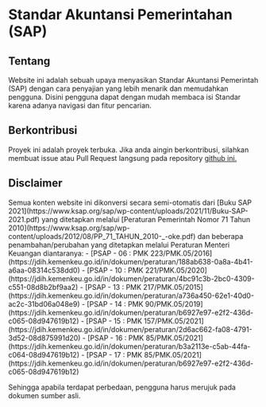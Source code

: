 # Standar Akuntansi Pemerintahan (SAP)

## Tentang

Website ini adalah sebuah upaya menyasikan Standar Akuntansi Pemerintah (SAP) dengan cara penyajian yang lebih menarik dan memudahkan pengguna. Disini pengguna dapat dengan mudah membaca isi Standar karena adanya navigasi dan fitur pencarian.

## Berkontribusi

Proyek ini adalah proyek terbuka. Jika anda aingin berkontribusi, silahkan membuat issue atau Pull Request langsung pada repository [github ini.](https://github.com/maziyank/psap-indo)

## Disclaimer

<Callout type="warning">
  Semua konten website ini dikonversi secara semi-otomatis dari [Buku SAP 2021](https://www.ksap.org/sap/wp-content/uploads/2021/11/Buku-SAP-2021.pdf) yang ditetapkan melalui [Peraturan Pemerintah Nomor 71 Tahun 2010](https://www.ksap.org/sap/wp-content/uploads/2012/08/PP_71_TAHUN_2010-_-oke.pdf) dan beberapa penambahan/perubahan yang ditetapkan melalui Peraturan Menteri Keuangan diantaranya:
  - [PSAP - 06 :  PMK 223/PMK.05/2016](https://jdih.kemenkeu.go.id/in/dokumen/peraturan/188ab638-0a8a-4b41-a6aa-08314c538dd0)
  - [PSAP - 10 :  PMK 221/PMK.05/2020](https://jdih.kemenkeu.go.id/in/dokumen/peraturan/4bc91c3b-2bc0-4309-c551-08d8b2bf9aa2)
  - [PSAP - 13 :  PMK 217/PMK.05/2015](https://jdih.kemenkeu.go.id/in/dokumen/peraturan/a736a450-62e1-40d0-ac2c-31bd06a048e9)
  - [PSAP - 14 :  PMK 90/PMK.05/2019](https://jdih.kemenkeu.go.id/in/dokumen/peraturan/b6927e97-e2f2-436d-c065-08d947619b12)
  - [PSAP - 15 :  PMK 157/PMK.05/2021](https://jdih.kemenkeu.go.id/in/dokumen/peraturan/2d6ac662-fa08-4791-3d52-08d875991d20)
  - [PSAP - 16 :  PMK 85/PMK.05/2021](https://jdih.kemenkeu.go.id/in/dokumen/peraturan/b3a2113e-c5ab-44fa-c064-08d947619b12)
  - [PSAP - 17 :  PMK 85/PMK.05/2021](https://jdih.kemenkeu.go.id/in/dokumen/peraturan/b6927e97-e2f2-436d-c065-08d947619b12)
  

  Sehingga apabila terdapat perbedaan, pengguna harus merujuk pada dokumen sumber asli.
</Callout>
